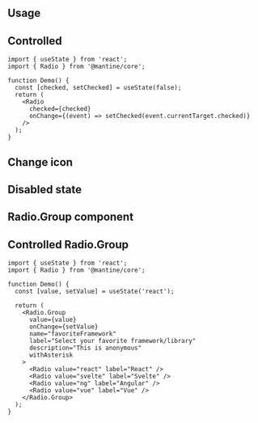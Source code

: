 

## Usage

<Demo data={RadioDemos.configurator} />

## Controlled

```tsx
import { useState } from 'react';
import { Radio } from '@mantine/core';

function Demo() {
  const [checked, setChecked] = useState(false);
  return (
    <Radio
      checked={checked}
      onChange={(event) => setChecked(event.currentTarget.checked)}
    />
  );
}
```

## Change icon

<Demo data={RadioDemos.icon} />

## Disabled state

<Demo data={RadioDemos.disabled} />

## Radio.Group component

<Demo data={RadioDemos.groupConfigurator} />

## Controlled Radio.Group

```tsx
import { useState } from 'react';
import { Radio } from '@mantine/core';

function Demo() {
  const [value, setValue] = useState('react');

  return (
    <Radio.Group
      value={value}
      onChange={setValue}
      name="favoriteFramework"
      label="Select your favorite framework/library"
      description="This is anonymous"
      withAsterisk
    >
      <Radio value="react" label="React" />
      <Radio value="svelte" label="Svelte" />
      <Radio value="ng" label="Angular" />
      <Radio value="vue" label="Vue" />
    </Radio.Group>
  );
}
```

<GetElementRef component="Radio" refType="input" />
